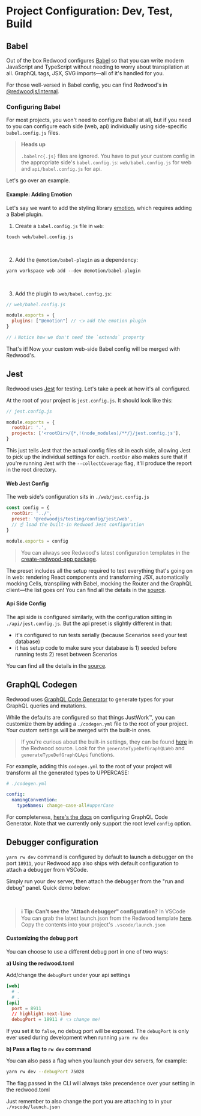 
# Project Configuration: Dev, Test, Build

## Babel

Out of the box Redwood configures [Babel](https://babeljs.io/) so that you can write modern JavaScript and TypeScript without needing to worry about transpilation at all.
GraphQL tags, JSX, SVG imports—all of it's handled for you.

For those well-versed in Babel config, you can find Redwood's in [@redwoodjs/internal](https://github.com/redwoodjs/redwood/tree/main/packages/internal/src/build/babel).

### Configuring Babel

For most projects, you won't need to configure Babel at all, but if you need to you can configure each side (web, api) individually using side-specific `babel.config.js` files.

> **Heads up**
>
> `.babelrc{.js}` files are ignored.
> You have to put your custom config in the appropriate side's `babel.config.js`: `web/babel.config.js` for web and `api/babel.config.js` for api.

Let's go over an example.

#### Example: Adding Emotion

Let's say we want to add the styling library [emotion](https://emotion.sh), which requires adding a Babel plugin.

1. Create a `babel.config.js` file in `web`:
```shell
touch web/babel.config.js
```
<br />

2. Add the `@emotion/babel-plugin` as a dependency:
```shell
yarn workspace web add --dev @emotion/babel-plugin
```
<br />

3. Add the plugin to `web/babel.config.js`:
```js
// web/babel.config.js

module.exports = {
  plugins: ["@emotion"] // 👈 add the emotion plugin
}

// ℹ️ Notice how we don't need the `extends` property
```

That's it!
Now your custom web-side Babel config will be merged with Redwood's.

## Jest

Redwood uses [Jest](https://jestjs.io/) for testing.
Let's take a peek at how it's all configured.

At the root of your project is `jest.config.js`.
It should look like this:

```js
// jest.config.js

module.exports = {
  rootDir: '.',
  projects: ['<rootDir>/{*,!(node_modules)/**/}/jest.config.js'],
}
```

This just tells Jest that the actual config files sit in each side, allowing Jest to pick up the individual settings for each.
`rootDir` also makes sure that if you're running Jest with the `--collectCoverage` flag, it'll produce the report in the root directory.

#### Web Jest Config

The web side's configuration sits in `./web/jest.config.js`

```js
const config = {
  rootDir: '../',
  preset: '@redwoodjs/testing/config/jest/web',
  // ☝️ load the built-in Redwood Jest configuration
}

module.exports = config
```

> You can always see Redwood's latest configuration templates in the [create-redwood-app package](https://github.com/redwoodjs/redwood/blob/main/packages/create-redwood-app/template/web/jest.config.js).

The preset includes all the setup required to test everything that's going on in web: rendering React components and transforming JSX, automatically mocking Cells, transpiling with Babel, mocking the Router and the GraphQL client—the list goes on!
You can find all the details in the [source](https://github.com/redwoodjs/redwood/blob/main/packages/testing/config/jest/web/jest-preset.js).

#### Api Side Config

The api side is configured similarly, with the configuration sitting in `./api/jest.config.js`.
But the api preset is slightly different in that:

- it's configured to run tests serially (because Scenarios seed your test database)
- it has setup code to make sure your database is 1) seeded before running tests 2) reset between Scenarios

You can find all the details in the [source](https://github.com/redwoodjs/redwood/blob/main/packages/testing/config/jest/api/jest-preset.js).

## GraphQL Codegen

Redwood uses [GraphQL Code Generator](https://www.graphql-code-generator.com) to generate types for your GraphQL queries and mutations.

While the defaults are configured so that things JustWork™️, you can customize them by adding a `./codegen.yml` file to the root of your project.
Your custom settings will be merged with the built-in ones.

> If you're curious about the built-in settings, they can be found [here](https://github.com/redwoodjs/redwood/blob/main/packages/internal/src/generate/graphqlCodeGen.ts) in the Redwood source. Look for the `generateTypeDefGraphQLWeb` and `generateTypeDefGraphQLApi` functions.

For example, adding this `codegen.yml` to the root of your project will transform all the generated types to UPPERCASE:

```yml
# ./codegen.yml

config:
  namingConvention:
    typeNames: change-case-all#upperCase
```

For completeness, [here's the docs](https://www.graphql-code-generator.com/docs/config-reference/config-field) on configuring GraphQL Code Generator. Note that we currently only support the root level `config` option.

## Debugger configuration
`yarn rw dev` command is configured by default to launch a debugger on the port `18911`, your Redwood app also ships with default configuration to attach a debugger from VSCode.

Simply run your dev server, then attach the debugger from the "run and debug" panel. Quick demo below:

<ReactPlayer width='100%' height='100%' controls url='https://user-images.githubusercontent.com/1521877/159887978-95075ccd-d10c-403c-90cc-a5b944c429e3.mp4' />


<br/>

> **ℹ️ Tip: Can't see the "Attach debugger" configuration?** In VSCode
> You can grab the latest launch.json from the Redwood template [here](https://github.com/redwoodjs/redwood/blob/main/packages/create-redwood-app/template/.vscode/launch.json). Copy the contents into your project's `.vscode/launch.json`


#### Customizing the debug port
You can choose to use a different debug port in one of two ways:

**a) Using the redwood.toml**

Add/change the `debugPort` under your api settings

```toml title="redwood.toml"
[web]
  # .
  # .
[api]
  port = 8911
  // highlight-next-line
  debugPort = 18911 # 👈 change me!
```

If you set it to `false`, no debug port will be exposed. The `debugPort` is only ever used during development when running `yarn rw dev`

**b) Pass a flag to `rw dev` command**

You can also pass a flag when you launch your dev servers, for example:

```bash
yarn rw dev --debugPort 75028
```
The flag passed in the CLI will always take precendence over your setting in the redwood.toml

Just remember to also change the port you are attaching to in your `./vscode/launch.json`
